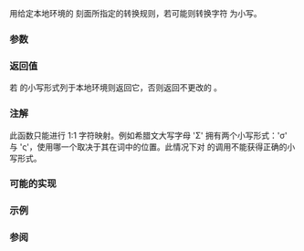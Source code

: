 {{cpp/title|tolower{{small|(std::locale)}}}}
{{cpp/locale/navbar}}
{{ddcl|header=locale|
template&lt; class CharT &gt;
CharT tolower( CharT ch, const locale&amp; loc );
}}

用给定本地环境的 {{lc|std::ctype}} 刻面所指定的转换规则，若可能则转换字符 {{c|ch}} 为小写。

===参数===
{{par begin}}
{{par|ch|字符}}
{{par|loc|本地环境}}
{{par end}}

===返回值===
若 {{c|ch}} 的小写形式列于本地环境则返回它，否则返回不更改的 {{c|ch}}。

===注解===
此函数只能进行 1:1 字符映射。例如希腊文大写字母 'Σ' 拥有两个小写形式：'σ' 与 'ς'，使用哪一个取决于其在词中的位置。此情况下对 {{lc|std::do_tolower}} 的调用不能获得正确的小写形式。

===可能的实现===
{{eq fun
|1=
template&lt;class CharT&gt;
CharT tolower(CharT ch, const std::locale&amp; loc)
{
    return std::use_facet&lt;std::ctype&lt;CharT&gt;&gt;(loc).tolower(ch);
}
}}

===示例===
{{example
|code=
#include &lt;cwctype&gt;
#include &lt;iostream&gt;
#include &lt;locale&gt;

int main()
{
    wchar_t c = L'\u0190'; // 拉丁文大写开 E ('Ɛ')

    std::cout &lt;&lt; std::hex &lt;&lt; std::showbase;

    std::cout &lt;&lt; "默认本地环境中，tolower(" &lt;&lt; (std::wint_t)c &lt;&lt; ") = "
              &lt;&lt; (std::wint_t)std::tolower(c, std::locale()) &lt;&lt; '\n';

    std::cout &lt;&lt; "Unicode 本地环境中，tolower(" &lt;&lt; (std::wint_t)c &lt;&lt; ") = "
              &lt;&lt; (std::wint_t)std::tolower(c, std::locale("en_US.utf8")) &lt;&lt; '\n';
}
|p=true
|output=
默认本地环境中，tolower(0x190) = 0x190
Unicode 本地环境中，tolower(0x190) = 0x25b
}}

===参阅===
{{dsc begin}}
{{dsc inc|cpp/locale/dsc toupper}}
{{dsc inc|cpp/string/byte/dsc tolower}}
{{dsc inc|cpp/string/wide/dsc towlower}}
{{dsc end}}

{{langlinks|de|en|es|fr|it|ja|pt|ru}}